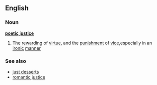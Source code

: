 ==English==

===Noun===
{{wikipedia}}
'''[[poetic]] [[justice]]'''
#The [[rewarding]] of [[virtue]], and the [[punishment]] of [[vice]],especially in an [[ironic]] [[manner]]
===See also===
*[[just desserts]]
*[[romantic justice]]